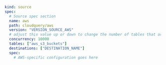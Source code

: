 ```yaml copy
kind: source
spec:
  # Source spec section
  name: aws
  path: cloudquery/aws
  version: "VERSION_SOURCE_AWS"
  # adjust this value up or down to change the number of tables that are resolved in parallel
  concurrency: 10000
  tables: ["aws_s3_buckets"]
  destinations: ["DESTINATION_NAME"]
  spec:
    # AWS-specific configuration goes here
```